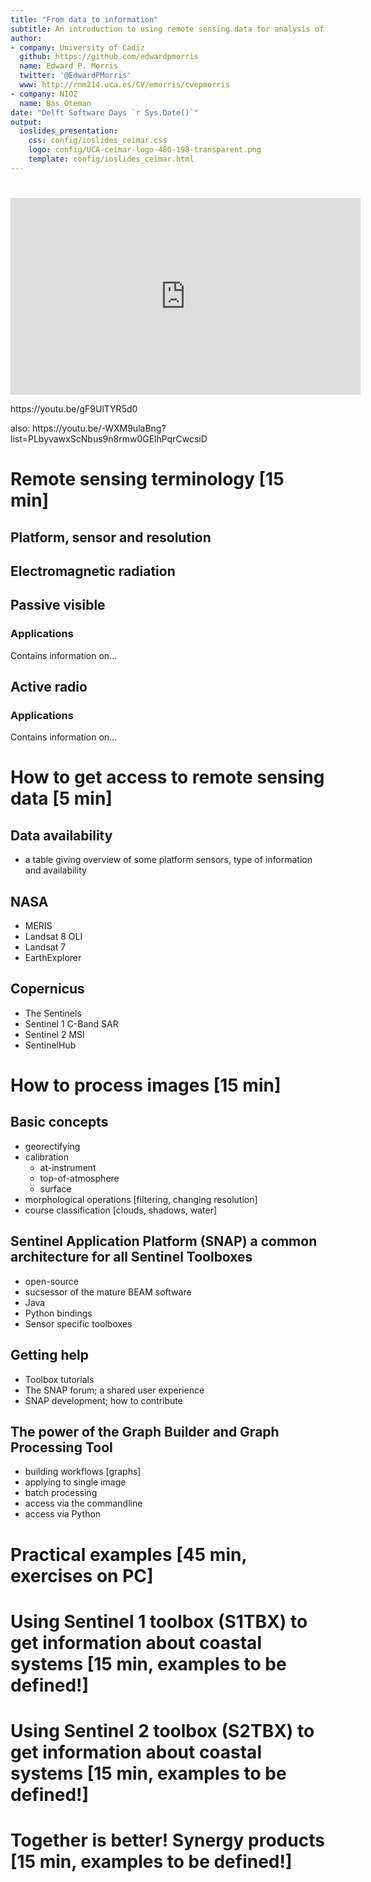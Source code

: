 ```yaml
---
title: "From data to information"
subtitle: An introduction to using remote sensing data for analysis of foreshore characteristics
author:
- company: University of Cadiz
  github: https://github.com/edwardpmorris
  name: Edward P. Morris
  twitter: '@EdwardPMorris'
  www: http://rnm214.uca.es/CV/emorris/cvepmorris
- company: NIOZ
  name: Bas Oteman
date: "Delft Software Days `r Sys.Date()`"
output:
  ioslides_presentation:
    css: config/ioslides_ceimar.css
    logo: config/UCA-ceimar-logo-480-198-transparent.png
    template: config/ioslides_ceimar.html
---
```


#  {.vcenter}

<iframe width="560" height="315" src="https://www.youtube.com/embed/gF9UlTYR5d0?rel=0&amp;controls=0&amp;showinfo=0" frameborder="0" allowfullscreen></iframe>

https://youtu.be/gF9UlTYR5d0

also: https://youtu.be/-WXM9ulaBng?list=PLbyvawxScNbus9n8rmw0GElhPqrCwcsiD

# Remote sensing terminology [15 min]

## Platform, sensor and resolution
## Electromagnetic radiation

## Passive visible

### Applications
Contains information on...

## Active radio

### Applications
Contains information on...

# How to get access to remote sensing data [5 min]

## Data availability
+ a table giving overview of some platform sensors, type of information and availability

## NASA 
+ MERIS
+ Landsat 8 OLI
+ Landsat 7
+ EarthExplorer

## Copernicus 
+ The Sentinels
+ Sentinel 1 C-Band SAR
+ Sentinel 2 MSI
+ SentinelHub

# How to process images [15 min]

## Basic concepts
+ georectifying
+ calibration
    + at-instrument
    + top-of-atmosphere
    + surface
+ morphological operations [filtering, changing resolution]
+ course classification [clouds, shadows, water]

## Sentinel Application Platform (SNAP) a common architecture for all Sentinel Toolboxes
+ open-source
+ sucsessor of the mature BEAM software
+ Java
+ Python bindings
+ Sensor specific toolboxes

## Getting help 
+ Toolbox tutorials
+ The SNAP forum; a shared user experience
+ SNAP development; how to contribute

## The power of the Graph Builder and Graph Processing Tool
+ building workflows [graphs]
+ applying to single image
+ batch processing
+ access via the commandline
+ access via Python

# Practical examples [45 min, exercises on PC]

# Using Sentinel 1 toolbox (S1TBX) to get information about coastal systems [15 min, examples to be defined!]

# Using Sentinel 2 toolbox (S2TBX) to get information about coastal systems [15 min, examples to be defined!]

# Together is better! Synergy products [15 min, examples to be defined!]
